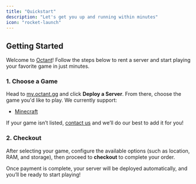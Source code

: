 ```yaml
---
title: "Quickstart"
description: "Let's get you up and running within minutes"
icon: "rocket-launch"
---
```


## Getting Started

Welcome to [Octant](https://my.octant.gg)! Follow the steps below to rent a server and start playing your favorite game in just minutes.

### 1. Choose a Game

Head to [my.octant.gg](https://my.octant.gg) and click **Deploy a Server**. From there, choose the game you'd like to play. We currently support:

- [Minecraft](https://octant.gg/games/minecraft)

If your game isn’t listed, [contact us](mailto:support@octant.sh) and we’ll do our best to add it for you!

### 2. Checkout

After selecting your game, configure the available options (such as location, RAM, and storage), then proceed to **checkout** to complete your order.

Once payment is complete, your server will be deployed automatically, and you’ll be ready to start playing!
